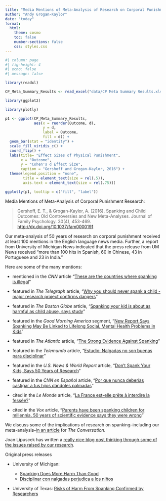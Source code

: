 ```yaml
---
title: "Media Mentions of Meta-Analysis of Research on Corporal Punishment"
author: "Andy Grogan-Kaylor" 
date: "today"
format: 
  html:
    theme: cosmo
    toc: false
    number-sections: false
    css: styles.css
---
```


```r
#| column: page
#| fig-height: 4
#| echo: false
#| message: false

library(readxl)

CP_Meta_Summary_Results <- read_excel("data/CP Meta Summary Results.xlsx")

library(ggplot2)

library(plotly)

p1 <- ggplot(CP_Meta_Summary_Results,
             aes(x = reorder(Outcome, d),
                 y = d,
                 label = Outcome,
                 fill = d)) + 
  geom_bar(stat = "identity") +
  scale_fill_viridis_c() +
  coord_flip() +
  labs(title= "Effect Sizes of Physical Punishment",
       x = "Outcome",
       y = "Cohen's d Effect Size",
       caption = "Gershoff and Grogan-Kaylor, 2016") +
  theme(legend.position = "none",
        title = element_text(size = rel(.5)),
        axis.text = element_text(size = rel(.75)))

ggplotly(p1, tooltip = c("fill", "label"))

```

Media Mentions of Meta-Analysis of Corporal Punishment Research:

> Gershoff, E. T., & Grogan-Kaylor, A. (2016). Spanking and Child Outcomes: Old Controversies and New Meta-Analyses. Journal of Family Psychology. 30(4), 453-469. [http://dx.doi.org/10.1037/fam0000191](http://dx.doi.org/10.1037/fam0000191) 

Our meta-analysis of 50 years of research on corporal punishment received at least 100 mentions in the English language news media.  Further, a report from University of Michigan News indicated that the press release from UM News received "more than 100 hits in Spanish, 60 in Chinese, 43 in Portuguese and 23 in India."

Here are some of the many mentions:

* mentioned in the *CNN* article "[These are the countries where spanking is illegal](https://www.cnn.com/2018/03/12/health/spanking-laws-parenting-without-borders-intl/index.html)"

* featured in *The Telegraph* article, "[Why you should never spank a child - major research project confirms dangers](https://www.telegraph.co.uk/science/2016/04/26/why-you-should-never-spank-a-child---major-research-project-conf/)"

* featured in *The Boston Globe* article, "[Spanking your kid is about as harmful as child abuse, says study](https://www.bostonglobe.com/lifestyle/2016/04/27/study-spanking-nearly-detrimental-abuse/X44bY3WymbVSv9LSRrKLWL/story.html)"

* featured in the *Good Morning America* segment, "[New Report Says Spanking May Be Linked to Lifelong Social, Mental Health Problems in Kids](https://abcnews.go.com/GMA/video/study-spanking-linked-lifelong-social-mental-health-problems-38723342)"

*	featured in *The Atlantic* article, "[The Strong Evidence Against Spanking](https://www.theatlantic.com/health/archive/2016/04/the-strong-evidence-against-spanking/479937/)"

*	featured in the *Telemundo* article, "[Estudio: Nalgadas no son buenas para disciplinar](https://www.telemundo47.com/noticias/salud/estudio-afirma-que-nalgadas-no-son-buena-opcion-para-disciplinar-universidad-michigan-universidad-de-texas-377262761.html)"

*	featured in the *U.S. News & World Report* article, "[Don't Spank Your Kids, Says 50 Years of Research](https://www.usnews.com/news/articles/2016-04-26/spanking-kids-causes-mental-health-issues-study-shows)"

*	featured in the *CNN en Español* article, "[Por que nunca deberías castigar a tus hijos dándoles palmadas](https://cnnespanol.cnn.com/2016/04/26/por-que-nunca-deberias-castigar-a-tus-hijos-dandoles-palmadas/#0)"

*	cited in the *Le Monde* article, “[La France est-elle prête à interdire la fessée?](https://www.lemonde.fr/societe/article/2016/04/30/la-france-est-elle-prete-a-interdire-la-fessee_4911258_3224.html)”

*	cited in the *Vox* article, “[Parents have been spanking children for millennia. 50 years of scientific evidence says they were wrong](https://www.vox.com/2016/4/27/11510118/spanking-children)”

We discuss some of the implications of research on spanking--including our meta-analysis--[in an article](http://theconversation.com/hard-evidence-spanking-could-lead-to-health-problems-antisocial-behavior-58566) for *The Conversation*.

Joan Lipuscek has written a [really nice blog post thinking through some of the issues raised by our research](http://www.joanlipuscek.com/child-therapy-news/new-research-in-the-old-spanking-debate).

Original press releases

* University of Michigan: 

     - [Spanking Does More Harm Than Good](http://ns.umich.edu/new/releases/23732-spanking-does-more-harm-than-good)
     - [Disciplinar con nalgadas perjudica a los niños](http://espanol.umich.edu/noticias/comunicados-de-prensa/2016/04/25/disciplinar-con-nalgadas-dana-a-los-ninos/)
     
* University of Texas: [Risks of Harm From Spanking Confirmed by Researchers](http://news.utexas.edu/2016/04/25/risks-of-harm-from-spanking-confirmed-by-researchers)



